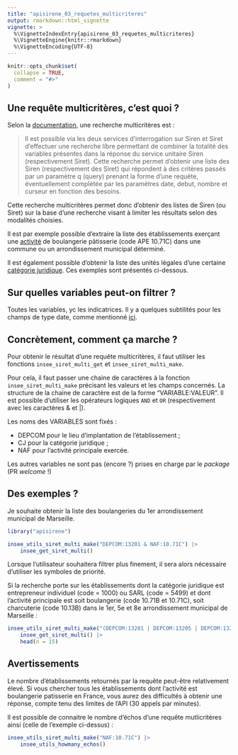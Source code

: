 ```yaml
---
title: "apisirene_03_requetes_multicriteres"
output: rmarkdown::html_vignette
vignette: >
  %\VignetteIndexEntry{apisirene_03_requetes_multicriteres}
  %\VignetteEngine{knitr::rmarkdown}
  %\VignetteEncoding{UTF-8}
---
```


```r
knitr::opts_chunk$set(
  collapse = TRUE,
  comment = "#>"
)
```

## Une requête multicritères, c'est quoi ?

Selon la [documentation](https://www.sirene.fr/static-resources/documentation/multi_appel_311.html), une recherche multicritères est :

> Il est possible via les deux services d’interrogation sur Siren et Siret d'effectuer une recherche libre permettant de combiner la totalité des variables présentes dans la réponse du service unitaire Siren (respectivement Siret).
Cette recherche permet d’obtenir une liste des Siren (respectivement des Siret) qui répondent à des critères passés par un paramètre q (query) prenant la forme d'une requête, éventuellement complétée par les paramètres date, debut, nombre et curseur en fonction des besoins.

Cette recherche multicritères permet donc d'obtenir des listes de Siren (ou Siret) sur la base d'une recherche visant à limiter les résultats selon des modalités choisies.

Il est par exemple possible d'extraire la liste des établissements exerçant une [activité](https://www.insee.fr/fr/information/2406147) de boulangerie pâtisserie (code APE 10.71C) dans une commune ou un arrondissement municipal déterminé.

Il est également possible d'obtenir la liste des unités légales d'une certaine [catégorie juridique](https://www.insee.fr/fr/information/2028129). Ces exemples sont présentés ci-dessous.

## Sur quelles variables peut-on filtrer ?

Toutes les variables, yc les indicatrices. Il y a quelques subtilités pour les champs de type date, comme mentionné [ici](https://www.sirene.fr/static-resources/documentation/multi_histo_non_histo_311.html).

## Concrètement, comment ça marche ?

Pour obtenir le résultat d'une requête multicritères, il faut utiliser les fonctions `insee_siret_multi_get` et `insee_siret_multi_make`.

Pour cela, il faut passer une chaine de caractères à la fonction `insee_siret_multi_make` précisant les valeurs et les champs concernés. La structure de la chaine de caractère est de la forme "VARIABLE:VALEUR". Il est possible d'utiliser les opérateurs logiques `AND` et `OR` (respectivement avec les caractères & et |).

Les noms des VARIABLES sont fixés : 

+ DEPCOM pour le lieu d'implantation de l'établissement ;
+ CJ pour la catégorie juridique ;
+ NAF pour l'activité principale exercée.

Les autres variables ne sont pas (encore ?) prises en charge par le *package* (PR *welcome* !)

## Des exemples ?

Je souhaite obtenir la liste des boulangeries du 1er arrondissement municipal de Marseille.

```r
library("apisirene")

insee_utils_siret_multi_make("DEPCOM:13201 & NAF:10.71C") |> 
	insee_get_siret_multi()
```

Lorsque l'utilisateur souhaitera filtrer plus finement, il sera alors nécessaire d'utiliser les symboles de priorité.

Si la recherche porte sur les établissements dont la catégorie juridique est entrepreneur individuel (code = 1000) ou SARL (code = 5499) et dont l'activité principale est soit boulangerie (code 10.71B et 10.71C), soit charcuterie (code 10.13B) dans le 1er, 5e et 8e arrondissement municipal de Marseille :

```r
insee_utils_siret_multi_make("(DEPCOM:13201 | DEPCOM:13205 | DEPCOM:13208) & (NAF:10.71B | NAF:10.71C | NAF:10.13B) & (CJ:1000 | CJ:5499)") |> 
	insee_get_siret_multi() |> 
	head(n = 15)
```

## Avertissements

Le nombre d'établissements retournés par la requête peut-être relativement élevé. Si vous chercher tous les établissements dont l'activité est boulangerie patisserie en France, vous aurez des difficultés à obtenir une réponse, compte tenu des limites de l'API (30 appels par minutes).

Il est possible de connaitre le nombre d'échos d'une requête mutlicritères ainsi (celle de l'exemple ci-dessus) :

```r
insee_utils_siret_multi_make("NAF:10.71C") |> 
	insee_utils_howmany_echos()
```
